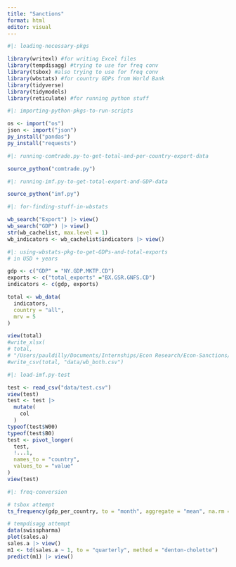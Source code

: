 ```yaml
---
title: "Sanctions"
format: html
editor: visual
---
```


```r
#|: loading-necessary-pkgs

library(writexl) #for writing Excel files
library(tempdisagg) #trying to use for freq conv
library(tsbox) #also trying to use for freq conv
library(wbstats) #for country GDPs from World Bank
library(tidyverse) 
library(tidymodels)
library(reticulate) #for running python stuff
```

```r
#|: importing-python-pkgs-to-run-scripts

os <- import("os")
json <- import("json")
py_install("pandas")
py_install("requests")
```

```r
#|: running-comtrade.py-to-get-total-and-per-country-export-data

source_python("comtrade.py")
```

```r
#|: running-imf.py-to-get-total-export-and-GDP-data

source_python("imf.py")
```

```r
#|: for-finding-stuff-in-wbstats

wb_search("Export") |> view()
wb_search("GDP") |> view()
str(wb_cachelist, max.level = 1)
wb_indicators <- wb_cachelist$indicators |> view()
```

```r
#|: using-wbstats-pkg-to-get-GDPs-and-total-exports
# in USD + years 

gdp <- c("GDP" = "NY.GDP.MKTP.CD")
exports <- c("total_exports" ="BX.GSR.GNFS.CD")
indicators <- c(gdp, exports)

total <- wb_data(
  indicators, 
  country = "all",
  mrv = 5
)

view(total)
#write_xlsx(
# total, 
# "/Users/pauldilly/Documents/Internships/Econ Research/Econ-Sanctions/data/wb_both.xlsx")
#write_csv(total, "data/wb_both.csv")
```

```r
#|: load-imf.py-test

test <- read_csv("data/test.csv")
view(test)
test <- test |>
  mutate(
    col
  )
typeof(test$W00)
typeof(test$B0)
test <- pivot_longer(
  test, 
  !...1,
  names_to = "country",
  values_to = "value"
)
view(test)
```

```r
#|: freq-conversion

# tsbox attempt
ts_frequency(gdp_per_country, to = "month", aggregate = "mean", na.rm = FALSE) |> view()

# tempdisagg attempt
data(swisspharma)
plot(sales.a)
sales.a |> view()
m1 <- td(sales.a ~ 1, to = "quarterly", method = "denton-cholette")
predict(m1) |> view()
```
